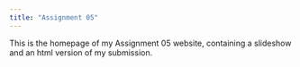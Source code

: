 ---
title: "Assignment 05"
---

This is the homepage of my Assignment 05 website, containing a slideshow and an html version of my submission.

